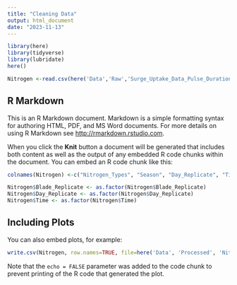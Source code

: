 ```yaml
---
title: "Cleaning Data"
output: html_document
date: "2023-11-13"
---
```


```r
library(here)
library(tidyverse)
library(lubridate)
here()

Nitrogen <-read.csv(here('Data','Raw','Surge_Uptake_Data_Pulse_Duration_with_replicate_blades.csv'), stringsAsFactors=TRUE)
```

## R Markdown

This is an R Markdown document. Markdown is a simple formatting syntax for authoring HTML, PDF, and MS Word documents. For more details on using R Markdown see <http://rmarkdown.rstudio.com>.

When you click the **Knit** button a document will be generated that includes both content as well as the output of any embedded R code chunks within the document. You can embed an R code chunk like this:

```r
colnames(Nitrogen) <-c("Nitrogen_Types", "Season", "Day_Replicate", "Time","Blade_Replicate","Uptake_Rate","Biomass_Uptake","Nitrogen_Final_%","Nitrogen_Initial_%")

Nitrogen$Blade_Replicate <- as.factor(Nitrogen$Blade_Replicate)
Nitrogen$Day_Replicate <- as.factor(Nitrogen$Day_Replicate)
Nitrogen$Time <- as.factor(Nitrogen$Time)
```

## Including Plots

You can also embed plots, for example:

```r
write.csv(Nitrogen, row.names=TRUE, file=here('Data', 'Processed', 'Nitrogen_Processed.csv'))
```

Note that the `echo = FALSE` parameter was added to the code chunk to prevent printing of the R code that generated the plot.
